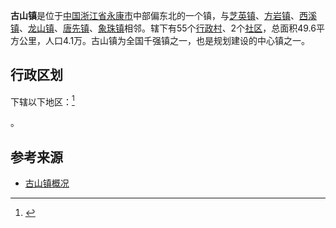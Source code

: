 {{中国乡级行政区|33/07/84/108/000
| 行政区全称 = 古山镇
| 景观照片文件名 = 
| 景观照片描述 = 
| 汉语拼音 =
| 通用拼音 =
| 注音符號 =
| 其它标音类型1 =
| 其它标音1 =
| 其它标音类型2 =
| 其它标音2 =
| 其它语言类型1 =
| 其它语言地名1 =
| 其它语言类型2 =
| 其它语言地名2 =
| 上级行政区 = [[浙江省|浙江省]][[金华市|金华市]][[永康市|永康市]]
| 行政区类别 = [[镇|镇]]
| 地理坐标 =
| 总面积 = 49.6平方公里
| 户籍人口 =
| 户籍人口年份 =
| 常住人口 = 4.1万
| 常住人口年份 =
| 人口密度 =
| 行政区划 = 55个[[行政村|行政村]]、2个[[社区|社区]]
| 官方网站 = 
| 政府驻地 = 
| 邮政编码 = 
| 电话区号 = 579
| 毗邻行政区 = [[芝英镇|芝英镇]]、[[方岩镇|方岩镇]]、[[西溪镇|西溪镇]]、[[龙山镇_(永康市)|龙山镇]]、[[唐先镇|唐先镇]]、[[象珠镇|象珠镇]]
| 位置图文件名 =
| 位置图描述 =
}}
'''古山镇'''是位于[[中国|中国]][[浙江省|浙江省]][[永康市|永康市]]中部偏东北的一个镇，与[[芝英镇|芝英镇]]、[[方岩镇|方岩镇]]、[[西溪镇|西溪镇]]、[[龙山镇_(永康市)|龙山镇]]、[[唐先镇|唐先镇]]、[[象珠镇|象珠镇]]相邻。辖下有55个[[行政村|行政村]]、2个[[社区|社区]]，总面积49.6平方公里，人口4.1万。古山镇为全国千强镇之一，也是规划建设的中心镇之一。

== 行政区划 ==

下辖以下地区：<ref>{{PRC admin/ref sgc|33/07/84/108/000}}</ref>

{{PRC admin/children|33/07/84/108/000}}。

== 参考来源 ==
*[http://www.yongkang.gov.cn/demo/Previewerlet?type=info&id=2008051500108 古山镇概况]
{{reflist}}

{{PRC admin/navcat|33/07/84/108/000}}
